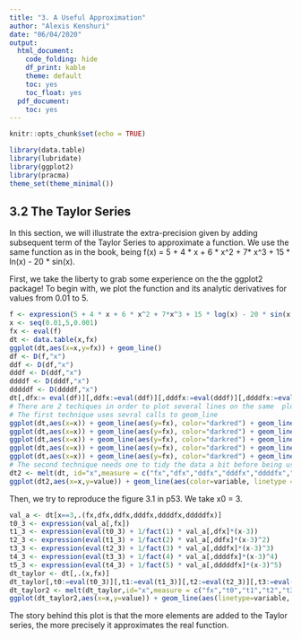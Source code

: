 ```yaml
---
title: "3. A Useful Approximation"
author: "Alexis Kenshuri"
date: "06/04/2020"
output:
  html_document:
    code_folding: hide
    df_print: kable
    theme: default
    toc: yes
    toc_float: yes
  pdf_document:
    toc: yes
---
```


```r
knitr::opts_chunk$set(echo = TRUE)
```

```r
library(data.table)
library(lubridate)
library(ggplot2)
library(pracma)
theme_set(theme_minimal())
```

## 3.2 The Taylor Series
In this section, we will illustrate the extra-precision given by adding subsequent term of the Taylor Series to approximate a function. We use the same function as in the book, being f(x) = 5 + 4 * x + 6 * x^2 + 7* x^3 + 15 * ln(x) - 20 * sin(x).


First, we take the liberty to grab some experience on the the ggplot2 package! To begin with, we plot the function and its analytic derivatives for values from 0.01 to 5.

```r
f <- expression(5 + 4 * x + 6 * x^2 + 7*x^3 + 15 * log(x) - 20 * sin(x))
x <- seq(0.01,5,0.001)
fx <- eval(f)
dt <- data.table(x,fx)
ggplot(dt,aes(x=x,y=fx)) + geom_line()
df <- D(f,"x")
ddf <- D(df,"x")
dddf <- D(ddf,"x")
ddddf <- D(dddf,"x")
dddddf <- D(ddddf,"x")
dt[,dfx:= eval(df)][,ddfx:=eval(ddf)][,dddfx:=eval(dddf)][,ddddfx:=eval(ddddf)][,dddddfx:=eval(dddddf)]
# There are 2 techiques in order to plot several lines on the same  plot using ggplot2 : https://www.datanovia.com/en/blog/how-to-create-a-ggplot-with-multiple-lines/
# The first technique uses sevral calls to geom_line
ggplot(dt,aes(x=x)) + geom_line(aes(y=fx), color="darkred") + geom_line(aes(y=eval(df)),color="steelblue")
ggplot(dt,aes(x=x)) + geom_line(aes(y=fx), color="darkred") + geom_line(aes(y=eval(df)),color="steelblue")+ geom_line(aes(y=eval(ddf)),color="black") + scale_y_continuous(limits = c(-1000,1000))
ggplot(dt,aes(x=x)) + geom_line(aes(y=fx), color="darkred") + geom_line(aes(y=eval(df)),color="steelblue")+ geom_line(aes(y=eval(ddf)),color="black") + geom_line(aes(y=eval(dddf)),color="black") + scale_y_continuous(limits = c(-1000,1000))
ggplot(dt,aes(x=x)) + geom_line(aes(y=fx), color="darkred") + geom_line(aes(y=eval(df)),color="steelblue")+ geom_line(aes(y=eval(ddf)),color="black") + geom_line(aes(y=eval(dddf)),color="black") + geom_line(aes(y=eval(ddddf)),color="black")+ scale_y_continuous(limits = c(-1000,1000))
ggplot(dt,aes(x=x)) + geom_line(aes(y=fx), color="darkred") + geom_line(aes(y=eval(df)),color="steelblue")+ geom_line(aes(y=eval(ddf)),color="black") + geom_line(aes(y=eval(dddf)),color="black") + geom_line(aes(y=eval(ddddf)),color="black") + geom_line(aes(y=eval(dddddf)),color="black")+ scale_y_continuous(limits = c(-1000,1000))
# The second technique needs one to tidy the data a bit before being used
dt2 <- melt(dt, id="x",measure = c("fx","dfx","ddfx","dddfx","ddddfx","dddddfx"))
ggplot(dt2,aes(x=x,y=value)) + geom_line(aes(color=variable, linetype = variable)) + scale_y_continuous(limits = c(-1000,1000))
```

Then, we try to reproduce the figure 3.1 in p53. We take x0 = 3.

```r
val_a <- dt[x==3,.(fx,dfx,ddfx,dddfx,ddddfx,dddddfx)]
t0_3 <- expression(val_a[,fx])
t1_3 <- expression(eval(t0_3) + 1/fact(1) * val_a[,dfx]*(x-3))
t2_3 <- expression(eval(t1_3) + 1/fact(2) * val_a[,ddfx]*(x-3)^2)
t3_3 <- expression(eval(t2_3) + 1/fact(3) * val_a[,dddfx]*(x-3)^3)
t4_3 <- expression(eval(t3_3) + 1/fact(4) * val_a[,ddddfx]*(x-3)^4)
t5_3 <- expression(eval(t4_3) + 1/fact(5) * val_a[,dddddfx]*(x-3)^5)
dt_taylor <- dt[,.(x,fx)]
dt_taylor[,t0:=eval(t0_3)][,t1:=eval(t1_3)][,t2:=eval(t2_3)][,t3:=eval(t3_3)][,t4:=eval(t4_3)][,t5:=eval(t5_3)]
dt_taylor2 <- melt(dt_taylor,id="x",measure = c("fx","t0","t1","t2","t3","t4","t5"))
ggplot(dt_taylor2,aes(x=x,y=value)) + geom_line(aes(linetype=variable, color=variable))
```
The story behind this plot is that the more elements are added to the Taylor series, the more precisely it approximates the real function.